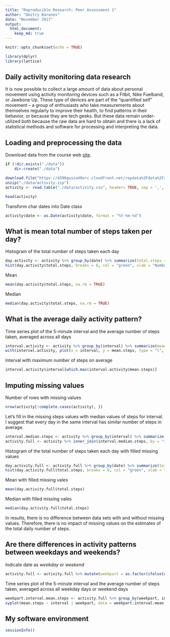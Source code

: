 ```yaml
---
title: "Reproducible Research: Peer Assessment 1"
author: "Dmitry Baranov"
date: "November 2017"
output: 
  html_document:
    keep_md: true
---
```


```r
knitr::opts_chunk$set(echo = TRUE)

library(dplyr)
library(lattice)
```

## Daily activity monitoring data research

It is now possible to collect a large amount of data about personal movement using activity monitoring devices such as a Fitbit, Nike Fuelband, or Jawbone Up. These type of devices are part of the “quantified self” movement – a group of enthusiasts who take measurements about themselves regularly to improve their health, to find patterns in their behavior, or because they are tech geeks. But these data remain under-utilized both because the raw data are hard to obtain and there is a lack of statistical methods and software for processing and interpreting the data.

## Loading and preprocessing the data

Download data from the course web [site](https://d396qusza40orc.cloudfront.net/repdata%2Fdata%2Factivity.zip).

```r
if (!dir.exists("./data"))
    dir.create("./data")

download.file("https://d396qusza40orc.cloudfront.net/repdata%2Fdata%2Factivity.zip", "./data/activity.zip")
unzip("./data/activity.zip")
activity <- read.table("./data/activity.csv", header= TRUE, sep = ',', stringsAsFactors = FALSE, na.strings = "NA")

head(activity)
```

Transform char dates into Date class
```r
activity$date <- as.Date(activity$date, format = "%Y-%m-%d")
```

## What is mean total number of steps taken per day?

Histogram of the total number of steps taken each day

```r
day.activity <- activity %>% group_by(date) %>% summarize(total.steps = sum(steps, na.rm = TRUE))
hist(day.activity$total.steps, breaks = 8, col = "green", xlab = "Number of steps", main = "Total number of steps per day")
```

Mean
```r
mean(day.activity$total.steps, na.rm = TRUE)
```

Median
```r
median(day.activity$total.steps, na.rm = TRUE)
```

## What is the average daily activity pattern?

Time series plot of the 5-minute interval and the average number of steps taken, averaged across all days
```r
interval.activity <- activity %>% group_by(interval) %>% summarize(mean.steps = mean(steps, na.rm = TRUE))
with(interval.activity, plot(x = interval, y = mean.steps, type = "l", xlab = "5 min intervals", ylab = "Average number of steps"))
```

Interval with maximum number of steps on average
```r
interval.activity$interval[which.max(interval.activity$mean.steps)]
```

## Imputing missing values

Number of rows with missing values
```r
nrow(activity[!complete.cases(activity), ])
```

Let's fill in the missing steps values with median values of steps for interval. I suggest that every day in the same interval has similar number of steps in average.
```r
interval.median.steps <- activity %>% group_by(interval) %>% summarize(median.steps = median(steps, na.rm = TRUE))
activity.full <- activity %>% inner_join(interval.median.steps, by = "interval") %>% mutate(steps = ifelse(is.na(steps), median.steps, steps)) %>% select(steps, date, interval)
```

Histogram of the total number of steps taken each day with filled missing values

```r
day.activity.full <- activity.full %>% group_by(date) %>% summarize(total.steps = sum(steps))
hist(day.activity.full$total.steps, breaks = 8, col = "green", xlab = "Number of steps", main = "Total number of steps per day")
```

Mean with filled missing vales
```r
mean(day.activity.full$total.steps)
```

Median with filled missing vales
```r
median(day.activity.full$total.steps)
```

In results, there is no difference between data sets with and without missing values. Therefore, there is no impact of missing values on the estimates of the total daily number of steps.


## Are there differences in activity patterns between weekdays and weekends?

Indicate date as _weekday_ or _weekend_
```r
activity.full <- activity.full %>% mutate(weekpart = as.factor(ifelse(weekdays(date, abbreviate = TRUE) %in% c("Sat","Sun"), "weekend", "weekday")))
```
Time series plot of the 5-minute interval and the average number of steps taken, averaged across all weekday days or weekend days

```r
weekpart.interval.mean.steps <- activity.full %>% group_by(weekpart, interval) %>% summarize(mean.steps = mean(steps))
xyplot(mean.steps ~ interval | weekpart, data = weekpart.interval.mean.steps, layout = c(1,2), type = "l", ylab = "Number of steps", xlab = "Interval")
```

## My software environment

```r
sessionInfo()
```

